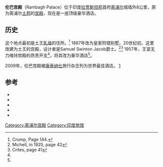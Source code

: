 '''伦巴宫殿'''（Rambagh Palace）位于印度[[拉贾斯坦邦|拉贾斯坦邦]]首府[[斋浦尔|斋浦尔]]城墙外8公里，原为斋浦尔[[土邦|土邦]]的[[宫殿|宫殿]]，现在是一座顶级豪华酒店。

==历史==
这个地点最初是土王[[乳母|乳母]]的住所。<ref>Crump, Page 144.</ref> 1887年改为皇家狩猎别墅。20世纪初，这里改建为土王的宫殿，设计者是Samuel Swinton Jacob爵士。<ref>Michell, in 1925, page 42</ref><ref name="Crites, page 41">Crites, page 41</ref> 1957年，王室无力维持宫殿的昂贵开支<ref name="Crites, page 41"/>，将其改为豪华酒店<ref name="Crites, page 41"/>。

2009年，伦巴宫殿被[[康泰纳仕|康泰纳仕]]旅行杂志列为世界最佳酒店。 [http://www.cnbc.com/id/32721454]{{dead link|date=2017年11月 |bot=InternetArchiveBot |fix-attempted=yes }}

==参考==
{{reflist}}
*{{cite book|author=Crump, Vivien; Toh, Irene| title= Rajasthan| location=London| publisher=Everyman Guides|year=1996| type = hardback| isbn = 1-85715-887-3| pages = 400 pages}}
*{{cite book|author= Crites, Mitchell Shelby; Nanji, Ameeta|title= India Sublime – Princely Palace Hotels of Rajasthan| location=New York| publisher=Rizzoli| year=2007|type = hardback| isbn = 978-0-8478-2979-8| pages = 272 pages}}
*{{cite book|author=Badhwar, Inderjit; Leong, Susan|title=India Chic| origyear =2006| location=Singapore| publisher=Bolding Books|isbn = 981-4155-57-8| pages = 240}}
*{{cite book|author=Michell, George, Martinelli, Antonio| title=The Palaces of Rajasthan| year = 2005| publisher=Frances Lincoln| location=London| isbn = 978-0-7112-2505-3| pages = 271 pages}}
*{{cite book|author=William Warren, Jill Gocher| title=Asia's Legendary Hotels: The Romance of Travel| location=Singapore| publisher=Periplus Editions| year=2007| type = hardback| isbn = 978-0-7946-0174-4}}

[[Category:斋浦尔宫殿|Category:斋浦尔宫殿]]
[[Category:印度旅馆|Category:印度旅馆]]
